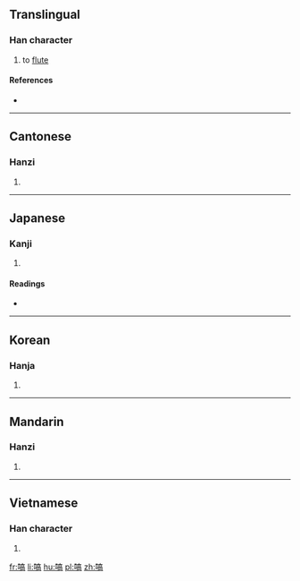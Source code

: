 ==Translingual==

===Han character===
{{Han char|rn=30|rad=口|as=10|sn=13|four=6002<sub>7</sub>|canj=口卜口月 (RYRB)|ids=⿰[[口]][[高]]}}

# to [[flute]]

====References====
* {{Han ref|kx=0201.280|dkj=04041|dj=0424.210|hdz=10669.180|uh=55C3|ud=21955|bh=DCCA|bd=56522}}

----

==Cantonese==

===Hanzi===
{{yue-hanzi|jyut=|y=haau3}}

# {{defn|lang=yue|sort=口10}}

----

==Japanese==

===Kanji===
{{ja-kanji|grade=|rs=口10}}

# {{defn|lang=ja|sort=口10}}

====Readings====
* {{ja-readings|on=[[こう]] (kō), [[きょう]] (kyō)|kun=[[きびしいさま]] (kibishiisama), [[こえ]] (koe), [[せめるさま]] (semerusama)}}

----

==Korean==

===Hanja===
{{ko-hanja|hangeul=[[효]], [[학]]|rv=hyo, hak|mr=hyo, hak}}

# {{defn|lang=ko|sort=口10}}

----

==Mandarin==

===Hanzi===
{{cmn-hanzi|pin=[[hè]] ([[he4]])|wg=ho<sup>4</sup>}}

# {{defn|lang=cmn|sort=口10}}

----

==Vietnamese==

===Han character===
{{vi-hantu|[[gào]]|rs=口10}}

# {{defn|lang=vi|sort=口10}}

[[fr:嗃]]
[[li:嗃]]
[[hu:嗃]]
[[pl:嗃]]
[[zh:嗃]]